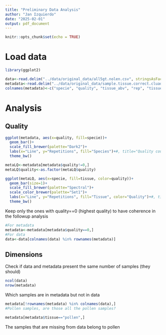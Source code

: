 ```yaml
---
title: "Preliminary Data Analysis"
author: "Jan Izquierdo"
date: "2025-02-01"
output: pdf_document
---
```


```r
knitr::opts_chunk$set(echo = TRUE)
```

# Load data

```r
library(ggplot2)
```


```r
data<-read.delim("../data/original_data/all5gt.nolen.csv", stringsAsFactors=TRUE, row.names=1)
metadata<-read.delim("../data/original_data/sample.tissue.correct.cluadj.txt", header=FALSE, stringsAsFactors=TRUE, row.names=1)
colnames(metadata)<-c("specie", "quality", "tissue_abv", "rep", "tissue")
```


# Analysis

## Quality
```r
ggplot(metadata, aes(x=quality, fill=specie))+
  geom_bar()+
  scale_fill_brewer(palette="Dark2")+
  labs(x="Line", y="Repetitions", fill="Species")+#, title="Quality count")+
  theme_bw()
```


```r
metaLQ<-metadata[metadata$quality!=0,]
metaLQ$quality<-as.factor(metaLQ$quality)

ggplot(metaLQ, aes(x=specie, fill=tissue, color=quality))+
  geom_bar(size=1)+
  scale_fill_brewer(palette="Spectral")+
  scale_color_brewer(palette="Set1")+
  labs(x="Line", y="Repetitions", fill="Tissue", color="Quality")+#, title="Low quality per tissue and line")+
  theme_bw()
```

Keep only the ones with quality==0 (highest quality) to have coherence in the followup analysis
```r
#For metadata
metadata<-metadata[metadata$quality==0,]
#For data
data<-data[colnames(data) %in% rownames(metadata)]
```

## Dimensions

Check if data and metadata present the same number of samples (they should)
```r
ncol(data)
nrow(metadata)
```

Which samples are in metadata but not in data
```r
metadata[!rownames(metadata) %in% colnames(data),]
#Pollen samples, are those all the pollen samples?

metadata[metadata$tissue=="pollen",]
```
The samples that are missing from data belong to pollen